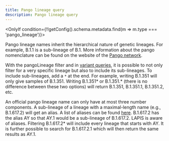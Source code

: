 ```yaml
---
title: Pango lineage query
description: Pango lineage query
---
```



<OnlyIf condition={!!getConfig().schema.metadata.find(m => m.type === 'pango_lineage')}>

Pango lineage names inherit the hierarchical nature of genetic lineages. For example, B.1.1 is a sub-lineage of B.1. More information about the pango nomenclature can be found on the website of the [Pango network](https://www.pango.network/).

With the pangoLineage filter and in [variant queries](../variant-queries/), it is possible to not only filter for a very specific lineage but also to include its sub-lineages. To include sub-lineages, add a `*` at the end. For example, writing B.1.351 will only give samples of B.1.351. Writing B.1.351* or B.1.351.* (there is no difference between these two options) will return B.1.351, B.1.351.1, B.1.351.2, etc.

An official pango lineage name can only have at most three number components. A sub-lineage of a lineage with a maximal-length name (e.g., B.1.617.2) will get an alias. A list of aliases can be found [here](https://github.com/cov-lineages/pango-designation/blob/master/pango_designation/alias_key.json). B.1.617.2 has the alias AY so that AY.1 would be a sub-lineage of B.1.617.2. LAPIS is aware of aliases. Filtering B.1.617.2\* will include every lineage that starts with AY. It is further possible to search for B.1.617.2.1 which will then return the same results as AY.1.

</OnlyIf>
